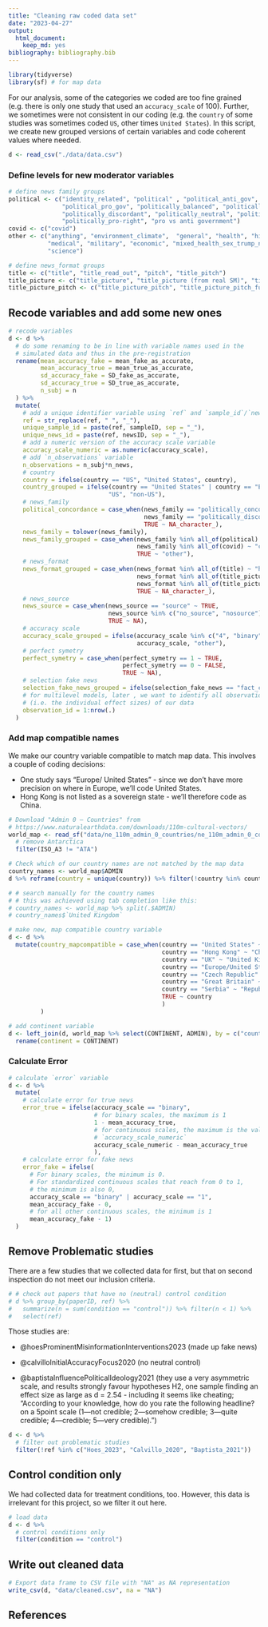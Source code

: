 ```yaml
---
title: "Cleaning raw coded data set"
date: "2023-04-27"
output: 
  html_document: 
    keep_md: yes
bibliography: bibliography.bib
---
```


```r
library(tidyverse)
library(sf) # for map data
```

For our analysis, some of the categories we coded are too fine grained (e.g. there is only one study that used an `accuracy_scale` of 100). Further, we sometimes were not consistent in our coding (e.g. the `country` of some studies was sometimes coded `US`, other times `United States`). In this script, we create new grouped versions of certain variables and code coherent values where needed.

```r
d <- read_csv("./data/data.csv")
```

### Define levels for new moderator variables

```r
# define news family groups
political <- c("identity_related", "political" , "political_anti_gov", 
               "political_pro_gov", "politically_balanced", "politically_concordant", 
               "politically_discordant", "politically_neutral", "politically_pro-left", 
               "politically_pro-right", "pro vs anti government")
covid <- c("covid")
other <- c("anything", "environment_climate",  "general", "health", "historical", 
           "medical", "military", "economic", "mixed_health_sex_trump_nature_syria_crime",
           "science")

# define news_format groups
title <- c("title", "title_read_out", "pitch", "title_pitch")
title_picture <- c("title_picture", "title_picture (from real SM)", "title_picture + AUDIO")
title_picture_pitch <- c("title_picture_pitch", "title_picture_pitch_fulltext")
```

## Recode variables and add some new ones

```r
# recode variables
d <- d %>% 
  # do some renaming to be in line with variable names used in the 
  # simulated data and thus in the pre-registration
  rename(mean_accuracy_fake = mean_fake_as_accurate, 
         mean_accuracy_true = mean_true_as_accurate, 
         sd_accuracy_fake = SD_fake_as_accurate, 
         sd_accuracy_true = SD_true_as_accurate, 
         n_subj = n
  ) %>% 
  mutate(
    # add a unique identifier variable using `ref` and `sample_id`/`news_id`
    ref = str_replace(ref, " ", "_"),
    unique_sample_id = paste(ref, sampleID, sep = "_"),
    unique_news_id = paste(ref, newsID, sep = "_"),
    # add a numeric version of the accuracy scale variable
    accuracy_scale_numeric = as.numeric(accuracy_scale),
    # add `n_observations` variable
    n_observations = n_subj*n_news,
    # country
    country = ifelse(country == "US", "United States", country),
    country_grouped = ifelse(country == "United States" | country == "Europe/United States", 
                            "US", "non-US"),
    # news_family
    political_concordance = case_when(news_family == "politically_concordant" ~ "concordant", 
                                      news_family == "politically_discordant" ~ "discordant",
                                      TRUE ~ NA_character_), 
    news_family = tolower(news_family),
    news_family_grouped = case_when(news_family %in% all_of(political) ~ "political", 
                                    news_family %in% all_of(covid) ~ "covid",
                                    TRUE ~ "other"),
    # news_format
    news_format_grouped = case_when(news_format %in% all_of(title) ~ "headline", 
                                    news_format %in% all_of(title_picture) ~ "headline_picture",
                                    news_format %in% all_of(title_picture_pitch) ~ "headline_picture_lede", 
                                    TRUE ~ NA_character_),
    # news_source
    news_source = case_when(news_source == "source" ~ TRUE, 
                            news_source %in% c("no_source", "nosource") ~ FALSE,
                            TRUE ~ NA), 
    # accuracy scale
    accuracy_scale_grouped = ifelse(accuracy_scale %in% c("4", "binary", "6", "7"), 
                                    accuracy_scale, "other"), 
    # perfect symetry
    perfect_symetry = case_when(perfect_symetry == 1 ~ TRUE,
                                perfect_symetry == 0 ~ FALSE,
                                TRUE ~ NA),
    # selection fake news
    selection_fake_news_grouped = ifelse(selection_fake_news == "fact_checking", "fact check sites", "identified by researchers"),
    # for multilevel models, later , we want to identify all observations
    # (i.e. the individual effect sizes) of our data 
    observation_id = 1:nrow(.)
  )
```

### Add map compatible names

We make our country variable compatible to match map data. This involves a couple of coding decisions:

-   One study says "Europe/ United States" - since we don't have more precision on where in Europe, we'll code United States.
-   Hong Kong is not listed as a sovereign state - we'll therefore code as China.

```r
# Download "Admin 0 – Countries" from
# https://www.naturalearthdata.com/downloads/110m-cultural-vectors/
world_map <- read_sf("data/ne_110m_admin_0_countries/ne_110m_admin_0_countries.shp") %>%
  # remove Antarctica
  filter(ISO_A3 != "ATA")

# Check which of our country names are not matched by the map data
country_names <- world_map$ADMIN
d %>% reframe(country = unique(country)) %>% filter(!country %in% country_names) 

# # search manually for the country names
# # this was achieved using tab completion like this:
# country_names <- world_map %>% split(.$ADMIN)
# country_names$`United Kingdom`

# make new, map compatible country variable  
d <- d %>% 
  mutate(country_mapcompatible = case_when(country == "United States" ~ "United States of America",
                                           country == "Hong Kong" ~ "China", 
                                           country == "UK" ~ "United Kingdom",
                                           country == "Europe/United States" ~ "United States of America",
                                           country == "Czech Republic" ~ "Czechia",
                                           country == "Great Britain" ~ "United Kingdom",
                                           country == "Serbia" ~ "Republic of Serbia",
                                           TRUE ~ country
                                           )
         )

# add continent variable
d <- left_join(d, world_map %>% select(CONTINENT, ADMIN), by = c("country_mapcompatible" = "ADMIN")) %>% 
  rename(continent = CONTINENT)
```

### Calculate Error

```r
# calculate `error` variable
d <- d %>% 
  mutate(
    # calculate error for true news
    error_true = ifelse(accuracy_scale == "binary", 
                        # for binary scales, the maximum is 1
                        1 - mean_accuracy_true, 
                        # for continuous scales, the maximum is the value of
                        # `accuracy_scale_numeric`
                        accuracy_scale_numeric - mean_accuracy_true
                        ),
    # calculate error for fake news
    error_fake = ifelse(
      # For binary scales, the minimum is 0.
      # For standardized continuous scales that reach from 0 to 1, 
      # the minimum is also 0,
      accuracy_scale == "binary" | accuracy_scale == "1", 
      mean_accuracy_fake - 0,
      # for all other continuous scales, the minimum is 1
      mean_accuracy_fake - 1)
  )
```

## Remove Problematic studies

There are a few studies that we collected data for first, but that on second inspection do not meet our inclusion criteria.

```r
# # check out papers that have no (neutral) control condition
# d %>% group_by(paperID, ref) %>% 
#   summarize(n = sum(condition == "control")) %>% filter(n < 1) %>% 
#   select(ref)
```

Those studies are:

-   @hoesProminentMisinformationInterventions2023 (made up fake news)

-   @calvilloInitialAccuracyFocus2020 (no neutral control)

-   @baptistaInfluencePoliticalIdeology2021 (they use a very asymmetric scale, and results strongly favour hypotheses H2, one sample finding an effect size as large as d = 2.54 - including it seems like cheating; "According to your knowledge, how do you rate the following headline? on a 5point scale (1---not credible; 2---somehow credible; 3---quite credible; 4---credible; 5---very credible).")

```r
d <- d %>% 
  # filter out problematic studies
  filter(!ref %in% c("Hoes_2023", "Calvillo_2020", "Baptista_2021"))
```

## Control condition only

We had collected data for treatment conditions, too. However, this data is irrelevant for this project, so we filter it out here. 

```r
# load data
d <- d %>% 
  # control conditions only
  filter(condition == "control")
```


## Write out cleaned data

```r
# Export data frame to CSV file with "NA" as NA representation
write_csv(d, "data/cleaned.csv", na = "NA")
```

## References
